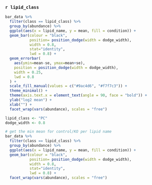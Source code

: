 ### `r lipid_class`

```{r, fig.width = 12, fig.height = 6}
bar_data %>%
  filter(class == lipid_class) %>%
  group_by(abundance) %>%
  ggplot(aes(x = lipid_name, y = mean, fill = condition)) + 
  geom_bar(colour = "black", 
           position= position_dodge(width = dodge_width),
           width = 0.8,
           stat="identity",
           lwd = 0.8) + 
  geom_errorbar(
    aes(ymin=mean-se, ymax=mean+se), 
    position = position_dodge(width = dodge_width), 
    width = 0.25,
    lwd = 0.8
  ) +
  scale_fill_manual(values = c("#9ac4d6", "#f7f7c3")) +
  theme_minimal() +
  theme(axis.text.x = element_text(angle = 90, face = "bold")) +
  ylab("log2 mean") +
  xlab("") +
  facet_wrap(vars(abundance), scales = "free")
```
```{r, eval = FALSE}
lipid_class <- "PC"
dodge_width <- 0.8

# get the min mean for control/KO per lipid name
bar_data %>%
  filter(class == lipid_class) %>%
  group_by(abundance) %>%
  ggplot(aes(x = lipid_name, y = mean, fill = condition)) + 
  geom_bar(colour = "black", 
           position= position_dodge(width = dodge_width),
           width = 0.8,
           stat="identity",
           lwd = 0.8) +
  facet_wrap(vars(abundance), scales = "free")

```